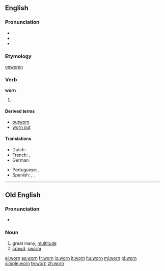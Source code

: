 ==English==

===Pronunciation===
* {{IPA|/woʊrn/|/wɔːrn/}}
* {{audio|en-us-worn.ogg|Audio (US)}}
* {{rhymes|ɔː(r)n}}

===Etymology===
{{etyl|ang}} [[geworen]]

===Verb===
'''worn'''

# {{past participle of|[[wear]]}}

====Derived terms====
* [[outworn]]
* [[worn out]]

====Translations====
{{trans-top|past participle of wear}}
* Dutch: {{t+|nl|gedragen}}
* French: {{t+|fr|porté}}, {{t+|fr|usé}}
* German: {{t+|de|getragen}}
{{trans-mid}}
* Portuguese: {{t+|pt|usado}}, {{t+|pt|vestido}}
* Spanish: {{t-|es|usado}}, {{t-|es|puesto}}, {{t-|es|portado}}
{{trans-bottom}}

----

==Old English==

===Pronunciation===
* {{IPA|/worn/|lang=ang}}

===Noun===
{{ang-noun|g=m}}

# great many, [[multitude]]
# [[crowd]], [[swarm]]

[[el:worn]]
[[es:worn]]
[[fr:worn]]
[[io:worn]]
[[it:worn]]
[[hu:worn]]
[[ml:worn]]
[[pl:worn]]
[[simple:worn]]
[[te:worn]]
[[zh:worn]]